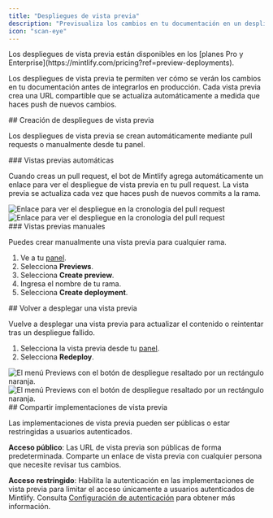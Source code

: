 ```yaml
---
title: "Despliegues de vista previa"
description: "Previsualiza los cambios en tu documentación en un despliegue en vivo"
icon: "scan-eye"
---
```


<Info>
  Los despliegues de vista previa están disponibles en los [planes Pro y Enterprise](https://mintlify.com/pricing?ref=preview-deployments).
</Info>

Los despliegues de vista previa te permiten ver cómo se verán los cambios en tu documentación antes de integrarlos en producción. Cada vista previa crea una URL compartible que se actualiza automáticamente a medida que haces push de nuevos cambios.

<div id="creating-preview-deployments">
  ## Creación de despliegues de vista previa
</div>

Los despliegues de vista previa se crean automáticamente mediante pull requests o manualmente desde tu panel.

<div id="automatic-previews">
  ### Vistas previas automáticas
</div>

Cuando creas un pull request, el bot de Mintlify agrega automáticamente un enlace para ver el despliegue de vista previa en tu pull request. La vista previa se actualiza cada vez que haces push de nuevos commits a la rama.

<Frame>
  <img src="/images/previews/preview-deployment-light.png" alt="Enlace para ver el despliegue en la cronología del pull request" className="block dark:hidden" />

  <img src="/images/previews/preview-deployment-dark.png" alt="Enlace para ver el despliegue en la cronología del pull request" className="hidden dark:block" />
</Frame>

<div id="manual-previews">
  ### Vistas previas manuales
</div>

Puedes crear manualmente una vista previa para cualquier rama.

1. Ve a tu [panel](https://dashboard.mintlify.com/).
2. Selecciona **Previews**.
3. Selecciona **Create preview**.
4. Ingresa el nombre de tu rama.
5. Selecciona **Create deployment**.

<div id="redeploying-a-preview">
  ## Volver a desplegar una vista previa
</div>

Vuelve a desplegar una vista previa para actualizar el contenido o reintentar tras un despliegue fallido.

1. Selecciona la vista previa desde tu [panel](https://dashboard.mintlify.com/).
2. Selecciona **Redeploy**.

<Frame>
  <img src="/images/previews/redeploy-preview-light.png" alt="El menú Previews con el botón de despliegue resaltado por un rectángulo naranja." className="block dark:hidden" />

  <img src="/images/previews/redeploy-preview-dark.png" alt="El menú Previews con el botón de despliegue resaltado por un rectángulo naranja." className="hidden dark:block" />
</Frame>

<div id="sharing-preview-deployments">
  ## Compartir implementaciones de vista previa
</div>

Las implementaciones de vista previa pueden ser públicas o estar restringidas a usuarios autenticados.

**Acceso público**: Las URL de vista previa son públicas de forma predeterminada. Comparte un enlace de vista previa con cualquier persona que necesite revisar tus cambios.

**Acceso restringido**: Habilita la autenticación en las implementaciones de vista previa para limitar el acceso únicamente a usuarios autenticados de Mintlify. Consulta [Configuración de autenticación](/es/es/authentication-personalization/authentication-setup) para obtener más información.